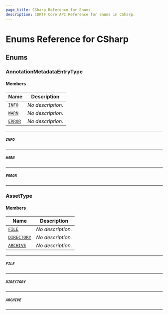 ```yaml
---
page_title: CSharp Reference for Enums
description: CDKTF Core API Reference for Enums in CSharp.
---
```


<!-- This file is generated through yarn generate-docs -->

# Enums Reference for CSharp

  ## Enums <a name="Enums" id="Enums"></a>
  
  ### AnnotationMetadataEntryType <a name="AnnotationMetadataEntryType" id="cdktf.AnnotationMetadataEntryType"></a>
  
  #### Members <a name="Members" id="Members"></a>
  
  | **Name** | **Description** |
  | --- | --- |
  | <code><a href="#cdktf.AnnotationMetadataEntryType.INFO">INFO</a></code> | *No description.* |
  | <code><a href="#cdktf.AnnotationMetadataEntryType.WARN">WARN</a></code> | *No description.* |
  | <code><a href="#cdktf.AnnotationMetadataEntryType.ERROR">ERROR</a></code> | *No description.* |
  
  ---
  
  ##### `INFO` <a name="INFO" id="cdktf.AnnotationMetadataEntryType.INFO"></a>
  
  ---
  
  
  ##### `WARN` <a name="WARN" id="cdktf.AnnotationMetadataEntryType.WARN"></a>
  
  ---
  
  
  ##### `ERROR` <a name="ERROR" id="cdktf.AnnotationMetadataEntryType.ERROR"></a>
  
  ---
  
  
  ### AssetType <a name="AssetType" id="cdktf.AssetType"></a>
  
  #### Members <a name="Members" id="Members"></a>
  
  | **Name** | **Description** |
  | --- | --- |
  | <code><a href="#cdktf.AssetType.FILE">FILE</a></code> | *No description.* |
  | <code><a href="#cdktf.AssetType.DIRECTORY">DIRECTORY</a></code> | *No description.* |
  | <code><a href="#cdktf.AssetType.ARCHIVE">ARCHIVE</a></code> | *No description.* |
  
  ---
  
  ##### `FILE` <a name="FILE" id="cdktf.AssetType.FILE"></a>
  
  ---
  
  
  ##### `DIRECTORY` <a name="DIRECTORY" id="cdktf.AssetType.DIRECTORY"></a>
  
  ---
  
  
  ##### `ARCHIVE` <a name="ARCHIVE" id="cdktf.AssetType.ARCHIVE"></a>
  
  ---
  
  

